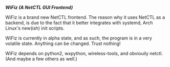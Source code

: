 '''''WiFiz (A NetCTL GUI Frontend)'''''

WiFiz is a brand new NetCTL frontend. The reason why it uses NetCTL as a 
backend, is due to the fact that it better integrates with systemd, 
Arch Linux's new(ish) init scripts.

WiFiz is currently in alpha state, and as such, the program is in a very volatile state. Anything can be changed. Trust nothing!

WiFiz depends on python2, wxpython, 
wireless-tools, and obviouily netctl. (And maybe a few others as well.) 


